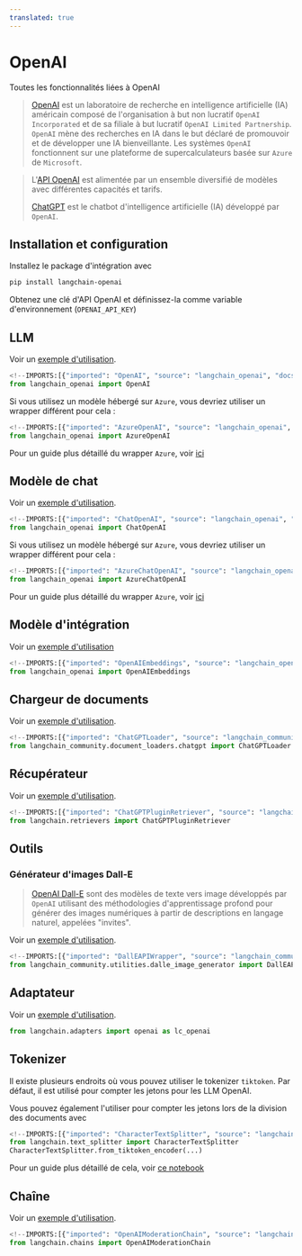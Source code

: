 ```yaml
---
translated: true
---
```


# OpenAI

Toutes les fonctionnalités liées à OpenAI

>[OpenAI](https://en.wikipedia.org/wiki/OpenAI) est un laboratoire de recherche en intelligence artificielle (IA) américain
> composé de l'organisation à but non lucratif `OpenAI Incorporated`
> et de sa filiale à but lucratif `OpenAI Limited Partnership`.
> `OpenAI` mène des recherches en IA dans le but déclaré de promouvoir et de développer une IA bienveillante.
> Les systèmes `OpenAI` fonctionnent sur une plateforme de supercalculateurs basée sur `Azure` de `Microsoft`.

>L'[API OpenAI](https://platform.openai.com/docs/models) est alimentée par un ensemble diversifié de modèles avec différentes capacités et tarifs.
>
>[ChatGPT](https://chat.openai.com) est le chatbot d'intelligence artificielle (IA) développé par `OpenAI`.

## Installation et configuration

Installez le package d'intégration avec

```bash
pip install langchain-openai
```

Obtenez une clé d'API OpenAI et définissez-la comme variable d'environnement (`OPENAI_API_KEY`)

## LLM

Voir un [exemple d'utilisation](/docs/integrations/llms/openai).

```python
<!--IMPORTS:[{"imported": "OpenAI", "source": "langchain_openai", "docs": "https://api.python.langchain.com/en/latest/llms/langchain_openai.llms.base.OpenAI.html", "title": "OpenAI"}]-->
from langchain_openai import OpenAI
```

Si vous utilisez un modèle hébergé sur `Azure`, vous devriez utiliser un wrapper différent pour cela :

```python
<!--IMPORTS:[{"imported": "AzureOpenAI", "source": "langchain_openai", "docs": "https://api.python.langchain.com/en/latest/llms/langchain_openai.llms.azure.AzureOpenAI.html", "title": "OpenAI"}]-->
from langchain_openai import AzureOpenAI
```

Pour un guide plus détaillé du wrapper `Azure`, voir [ici](/docs/integrations/llms/azure_openai)

## Modèle de chat

Voir un [exemple d'utilisation](/docs/integrations/chat/openai).

```python
<!--IMPORTS:[{"imported": "ChatOpenAI", "source": "langchain_openai", "docs": "https://api.python.langchain.com/en/latest/chat_models/langchain_openai.chat_models.base.ChatOpenAI.html", "title": "OpenAI"}]-->
from langchain_openai import ChatOpenAI
```

Si vous utilisez un modèle hébergé sur `Azure`, vous devriez utiliser un wrapper différent pour cela :

```python
<!--IMPORTS:[{"imported": "AzureChatOpenAI", "source": "langchain_openai", "docs": "https://api.python.langchain.com/en/latest/chat_models/langchain_openai.chat_models.azure.AzureChatOpenAI.html", "title": "OpenAI"}]-->
from langchain_openai import AzureChatOpenAI
```

Pour un guide plus détaillé du wrapper `Azure`, voir [ici](/docs/integrations/chat/azure_chat_openai)

## Modèle d'intégration

Voir un [exemple d'utilisation](/docs/integrations/text_embedding/openai)

```python
<!--IMPORTS:[{"imported": "OpenAIEmbeddings", "source": "langchain_openai", "docs": "https://api.python.langchain.com/en/latest/embeddings/langchain_openai.embeddings.base.OpenAIEmbeddings.html", "title": "OpenAI"}]-->
from langchain_openai import OpenAIEmbeddings
```

## Chargeur de documents

Voir un [exemple d'utilisation](/docs/integrations/document_loaders/chatgpt_loader).

```python
<!--IMPORTS:[{"imported": "ChatGPTLoader", "source": "langchain_community.document_loaders.chatgpt", "docs": "https://api.python.langchain.com/en/latest/document_loaders/langchain_community.document_loaders.chatgpt.ChatGPTLoader.html", "title": "OpenAI"}]-->
from langchain_community.document_loaders.chatgpt import ChatGPTLoader
```

## Récupérateur

Voir un [exemple d'utilisation](/docs/integrations/retrievers/chatgpt-plugin).

```python
<!--IMPORTS:[{"imported": "ChatGPTPluginRetriever", "source": "langchain.retrievers", "docs": "https://api.python.langchain.com/en/latest/retrievers/langchain_community.retrievers.chatgpt_plugin_retriever.ChatGPTPluginRetriever.html", "title": "OpenAI"}]-->
from langchain.retrievers import ChatGPTPluginRetriever
```

## Outils

### Générateur d'images Dall-E

>[OpenAI Dall-E](https://openai.com/dall-e-3) sont des modèles de texte vers image développés par `OpenAI`
> utilisant des méthodologies d'apprentissage profond pour générer des images numériques à partir de descriptions en langage naturel,
> appelées "invites".

Voir un [exemple d'utilisation](/docs/integrations/tools/dalle_image_generator).

```python
<!--IMPORTS:[{"imported": "DallEAPIWrapper", "source": "langchain_community.utilities.dalle_image_generator", "docs": "https://api.python.langchain.com/en/latest/utilities/langchain_community.utilities.dalle_image_generator.DallEAPIWrapper.html", "title": "OpenAI"}]-->
from langchain_community.utilities.dalle_image_generator import DallEAPIWrapper
```

## Adaptateur

Voir un [exemple d'utilisation](/docs/integrations/adapters/openai).

```python
from langchain.adapters import openai as lc_openai
```

## Tokenizer

Il existe plusieurs endroits où vous pouvez utiliser le tokenizer `tiktoken`. Par défaut, il est utilisé pour compter les jetons
pour les LLM OpenAI.

Vous pouvez également l'utiliser pour compter les jetons lors de la division des documents avec

```python
<!--IMPORTS:[{"imported": "CharacterTextSplitter", "source": "langchain.text_splitter", "docs": "https://api.python.langchain.com/en/latest/character/langchain_text_splitters.character.CharacterTextSplitter.html", "title": "OpenAI"}]-->
from langchain.text_splitter import CharacterTextSplitter
CharacterTextSplitter.from_tiktoken_encoder(...)
```

Pour un guide plus détaillé de cela, voir [ce notebook](/docs/modules/data_connection/document_transformers/split_by_token#tiktoken)

## Chaîne

Voir un [exemple d'utilisation](/docs/guides/productionization/safety/moderation).

```python
<!--IMPORTS:[{"imported": "OpenAIModerationChain", "source": "langchain.chains", "docs": "https://api.python.langchain.com/en/latest/chains/langchain.chains.moderation.OpenAIModerationChain.html", "title": "OpenAI"}]-->
from langchain.chains import OpenAIModerationChain
```
